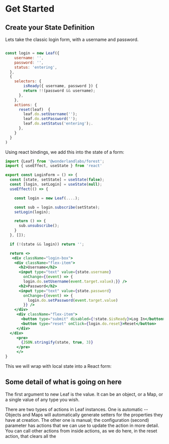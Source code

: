 
# Get Started

## Create your State Definition

Lets take the classic login form, with a username and password.

```javascript

const login = new Leaf({
    username: '',
    password: '',
    status: 'entering',
  },
  {
    selectors: {
        isReady({ username, password }) {
        return !!(password && username);
      },
    },
    actions: {
      reset(leaf)  {
        leaf.do.setUsername('');
        leaf.do.setPassword('');
        leaf.do.setStatus('entering');.
      },
    }
  }
)

```

Using react bindings, we add this into the state of a form:

```jsx
import {Leaf} from '@wonderlandlabs/forest';
import { useEffect, useState } from 'react'

export const LoginForm = () => {
  const [state, setState] = useState(false);
  const [login, setLogin] = useState(null);
  useEffect(() => {

    const login = new Leaf(....);

    const sub = login.subscribe(setState);
    setLogin(login);

    return () => {
      sub.unsubscribe();
    }
  }, []);

  if (!(state && login)) return '';

  return <>
   <div className="login-box">
    <div className="flex-item">
      <h2>Username</h2>
      <input type="text" value={state.username}
        onChange={(event) => {
        login.do.setUsername(event.target.value);}} />
      <h2>Password</h2>
      <input type="text" value={state.password}
        onChange={(event) => {
          login.do.setPassword(event.target.value)
        }} />
    </div>
     <div className="flex-item">
       <button type="submit" disabled={!state.$isReady}>Log In</button>
       <button type="reset" onClick={login.do.reset}>Reset</button>
     </div>
  </div>
     <pre>
       {JSON.stringify(state, true, 3)}
     </pre>
     </>
}


```


This we will wrap with local state into a React form:

<LoginForm />

## Some detail of what is going on here

The first argument to new Leaf is the value. It can be an object, or a Map, or a single value
of any type you wish.

There are two types of actions in Leaf instances. One is automatic --
Objects and Maps will automatically generate setters for the properties they have at creation.
The other one is manual; the configuration (second) parameter has actions that we can use
to update the action in more detail. You can call other actions from inside actions, as we
do here, in the reset action, that clears all the